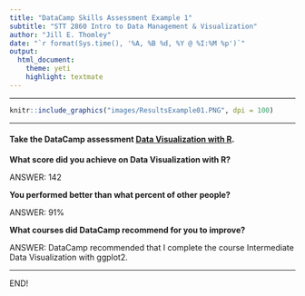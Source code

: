```yaml
---
title: "DataCamp Skills Assessment Example 1"
subtitle: "STT 2860 Intro to Data Management & Visualization"
author: "Jill E. Thomley"
date: "`r format(Sys.time(), '%A, %B %d, %Y @ %I:%M %p')`"
output: 
  html_document: 
    theme: yeti
    highlight: textmate
---
```


<hr>

```r
knitr::include_graphics("images/ResultsExample01.PNG", dpi = 100)
```

<hr>

#### Take the DataCamp assessment [Data Visualization with R](https://assessment-v2.datacamp.com/data-visualization-r). 

**What score did you achieve on Data Visualization with R?**

ANSWER: 142

**You performed better than what percent of other people?**

ANSWER: 91%

**What courses did DataCamp recommend for you to improve?**

ANSWER: DataCamp recommended that I complete the course Intermediate Data Visualization with ggplot2.

<hr>

END!

